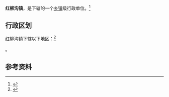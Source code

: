 {{中国乡级行政区|61/08/25/102/000}}

'''红柳沟镇'''，是{{PRC admin/fullname|61/08/25/102/000|3}}下辖的一个[[乡镇|乡镇]]级行政单位。<ref>{{PRC admin/ref sgc|{{PRC admin/parent|61/08/25/102/000}}}}</ref>

== 行政区划 ==

红柳沟镇下辖以下地区：<ref>{{PRC admin/ref sgc|61/08/25/102/000}}</ref>

{{PRC admin/children|61/08/25/102/000}}。

== 参考资料 ==

{{reflist}}

{{行政区划小作品}}
{{PRC admin/navcat|61/08/25/102/000}}